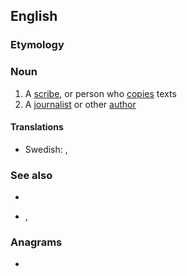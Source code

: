 {{also|Penman}}
==English==

===Etymology===
{{suffix|en|pen|man}}

===Noun===
{{en-noun|penmen}}

# A [[scribe]], or person who [[copy|copies]] texts
# A [[journalist]] or other [[author]]

====Translations====
{{trans-top|journalist or other author}}
{{trans-mid}}
* Swedish: {{t|sv|skribent|c}},  {{t|sv|skriftställare|c}}
{{trans-bottom}}

===See also===
* {{l|en|penmanship}}
* {{l|en|penwoman}}, {{l|en|penwomanship}}

===Anagrams===
* {{anagrams|en|a=aemnnp|Nepman|pan men|panmen}}